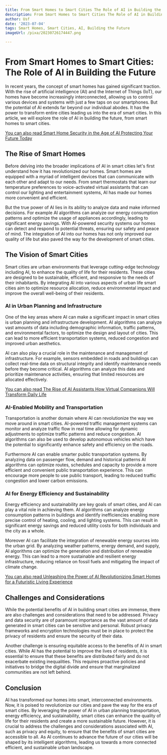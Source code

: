 ```yaml
---
title: From Smart Homes to Smart Cities The Role of AI in Building the Future
description: From Smart Homes to Smart Cities The Role of AI in Building the Future
author: Usf
date: '2023-07-04'
tags: Smart Homes, Smart Cities, AI, Building the Future
imageUrl: /pixa/20230726174447.png

---
```

# From  Smart Homes to Smart Cities: The Role of AI  in Building the Future

In recent years, the concept of smart homes has gained significant traction. With the rise of artificial  intelligence (AI) and the Internet of Things (IoT), our  homes  have become increasingly interconnected,  allowing us to control various devices and systems  with just  a few taps on our  smartphones. But the potential of AI extends far beyond our individual abodes. It has the  power  to transform  entire cities leading us into the era of smart cities. In this article, we will explore the role of AI in building the future, from smart homes to smart cities.

[You  can also read Smart Home Security in the Age of AI Protecting Your Future Today](Smart%20Home%20Security%20in%20the%20Age%20of%20AI%20Protecting%20Your%20Future%20Today)


## The Rise of Smart Homes

Before delving into the broader implications of AI  in smart cities let's first  understand how it has revolutionized our homes. Smart homes are equipped with a myriad of intelligent devices that can communicate with each  other and adapt to our needs. From smart thermostats that learn our temperature preferences to voice-activated virtual assistants that can control  our lighting  and entertainment systems, AI has made our homes more convenient and efficient.

But the true power of AI lies in its ability  to  analyze data and make informed decisions. For example AI algorithms can analyze our  energy  consumption patterns  and optimize  the usage of appliances accordingly, leading to significant energy  savings. With AI-powered security systems our  homes can detect and respond to potential  threats, ensuring our safety and peace of mind. The integration of AI into our homes has not only improved  our quality of life but also paved the way  for the development of smart cities.

## The Vision of Smart Cities

Smart cities are urban environments that leverage cutting-edge technology including AI, to enhance the quality of life for their  residents. These cities are designed to be sustainable, efficient, and responsive to the needs of their inhabitants. By integrating AI into various  aspects of urban life smart cities aim to optimize resource allocation, reduce environmental impact and improve the overall well-being of their residents.

### AI in Urban Planning and Infrastructure

One of the key areas where AI can make a significant impact in smart cities is urban planning and infrastructure development. AI algorithms can analyze vast amounts of data including demographic information, traffic patterns, and environmental factors, to optimize the  design and layout  of cities. This can lead to  more efficient transportation systems, reduced congestion and improved urban aesthetics.

AI can also play a crucial role in  the maintenance and management of infrastructure. For example, sensors embedded in roads and buildings can  collect real-time data on structural integrity and identify maintenance needs before they become critical. AI algorithms can analyze this data and prioritize maintenance activities, ensuring that limited resources are allocated effectively.

[You can also read The Rise of AI Assistants How Virtual Companions Will Transform Daily  Life](The%20Rise%20of%20AI%20Assistants%20How%20Virtual%20Companions%20Will%20Transform%20Daily%20Life)


### AI-Enabled Mobility and  Transportation

Transportation is another  domain where AI can revolutionize the way we move  around in smart cities.  AI-powered traffic management systems can monitor and analyze traffic  flow  in real time allowing for dynamic adjustments to optimize traffic patterns and reduce congestion. AI algorithms can also be used to develop autonomous vehicles which have the potential to significantly enhance safety and efficiency on the roads.

Furthermore AI can enable smarter public  transportation systems. By  analyzing  data on passenger flow, demand  and historical  patterns AI algorithms  can optimize routes, schedules and capacity to  provide a more efficient and convenient public transportation experience. This can encourage more people to  use public transport, leading to reduced traffic congestion and lower carbon emissions.

### AI for Energy Efficiency and Sustainability

Energy efficiency  and sustainability are key goals of smart cities, and AI can play a vital role in achieving them. AI algorithms can analyze energy  consumption patterns in buildings and identify inefficiencies enabling  more precise control of  heating, cooling, and lighting systems. This can result in significant energy savings and reduced  utility costs for  both individuals and  the city as a whole.

Moreover AI can facilitate the integration of renewable energy sources into  the urban grid. By analyzing weather patterns, energy demand, and supply, AI algorithms can  optimize the generation and distribution of renewable  energy. This can lead to a more sustainable and  resilient energy infrastructure,  reducing reliance on fossil fuels and mitigating the impact  of  climate change.

[You can also  read Unleashing the Power  of  AI Revolutionizing  Smart  Homes for a Futuristic Living Experience](Unleashing%20the%20Power%20of%20AI%20Revolutionizing%20Smart%20Homes%20for%20a%20Futuristic%20Living%20Experience)


## Challenges and Considerations

While the potential benefits  of  AI in building smart cities are immense, there are also challenges and considerations that need to be addressed. Privacy and data security  are of paramount importance as the vast amount of data  generated in smart  cities  can be sensitive and personal. Robust privacy frameworks and  encryption technologies must be in place to protect the privacy of residents and ensure the security of their  data.

Another challenge is  ensuring equitable access to the benefits  of AI in smart cities. While  AI  has  the potential to improve  the lives of residents, it is essential to ensure that these benefits are distributed fairly and  do not exacerbate existing inequalities. This requires proactive policies and initiatives to bridge the digital divide and ensure that marginalized communities are not left behind.

## Conclusion

AI  has transformed  our homes into  smart, interconnected environments.  Now, it is poised to revolutionize  our cities and pave the way  for the era of  smart cities. By leveraging  the power of AI in urban planning transportation, energy efficiency, and sustainability, smart cities can enhance the quality of life for  their residents and create  a more sustainable future. However, it is crucial to address the  challenges and considerations associated with AI, such as privacy and equity, to ensure that the benefits of smart cities are accessible to all. As AI continues to advance the  future of our cities will be shaped by its intelligent algorithms, leading us  towards a more connected efficient, and sustainable urban landscape.